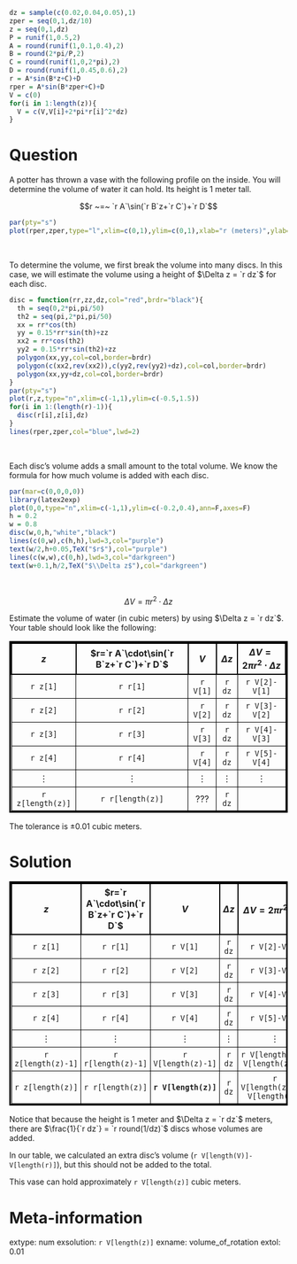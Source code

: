 ```r
dz = sample(c(0.02,0.04,0.05),1)
zper = seq(0,1,dz/10)
z = seq(0,1,dz)
P = runif(1,0.5,2)
A = round(runif(1,0.1,0.4),2)
B = round(2*pi/P,2)
C = round(runif(1,0,2*pi),2)
D = round(runif(1,0.45,0.6),2)
r = A*sin(B*z+C)+D
rper = A*sin(B*zper+C)+D
V = c(0)
for(i in 1:length(z)){
  V = c(V,V[i]+2*pi*r[i]^2*dz)
}
```


Question
========

A potter has thrown a vase with the following profile on the inside. You will determine the volume of water it can hold. Its height is 1 meter tall.

$$r ~=~ `r A`\sin(`r B`z+`r C`)+`r D`$$

```r
par(pty="s")
plot(rper,zper,type="l",xlim=c(0,1),ylim=c(0,1),xlab="r (meters)",ylab="z (meters)",col="blue",lwd=2)
```
\

To determine the volume, we first break the volume into many discs. In this case, we will estimate the volume  using a height of $\Delta z = `r dz`$ for each disc.

```r
disc = function(rr,zz,dz,col="red",brdr="black"){
  th = seq(0,2*pi,pi/50)
  th2 = seq(pi,2*pi,pi/50)
  xx = rr*cos(th)
  yy = 0.15*rr*sin(th)+zz
  xx2 = rr*cos(th2)
  yy2 = 0.15*rr*sin(th2)+zz
  polygon(xx,yy,col=col,border=brdr)
  polygon(c(xx2,rev(xx2)),c(yy2,rev(yy2)+dz),col=col,border=brdr)
  polygon(xx,yy+dz,col=col,border=brdr)
}
par(pty="s")
plot(r,z,type="n",xlim=c(-1,1),ylim=c(-0.5,1.5))
for(i in 1:(length(r)-1)){
  disc(r[i],z[i],dz)
}
lines(rper,zper,col="blue",lwd=2)
```
\

Each disc's volume adds a small amount to the total volume. We know the formula for how much volume is added with each disc.


```r
par(mar=c(0,0,0,0))
library(latex2exp)
plot(0,0,type="n",xlim=c(-1,1),ylim=c(-0.2,0.4),ann=F,axes=F)
h = 0.2
w = 0.8
disc(w,0,h,"white","black")
lines(c(0,w),c(h,h),lwd=3,col="purple")
text(w/2,h+0.05,TeX("$r$"),col="purple")
lines(c(w,w),c(0,h),lwd=3,col="darkgreen")
text(w+0.1,h/2,TeX("$\\Delta z$"),col="darkgreen")
```
\

$$\Delta V = \pi r^2 \cdot \Delta z$$

Estimate the volume of water (in cubic meters) by using $\Delta z = `r dz`$. Your table should look like the following:

<style>
table.brd td{
  border: 1px solid black;
  padding: 5px;
  text-align: center;
}
table.brd th{
  border: 2px solid black;
  padding: 5px;
  text-align: center;
}
table.brd {
  border: 3px solid black;
}
</style>

<table class="brd">
  <tr>
    <th>$z$</th> 
    <th>$r=`r A`\cdot\sin(`r B`z+`r C`)+`r D`$</th> 
    <th>$V$</th>
    <th>$\Delta z$</th>
    <th>$\Delta V = 2\pi r^2\cdot\Delta z$</th>
  </tr>
  <tr>
    <td>`r z[1]`</td>
    <td>`r r[1]`</td>
    <td>`r V[1]`</td>
    <td>`r dz`</td>
    <td>`r V[2]-V[1]`</td>
  </tr>
  <tr>
    <td>`r z[2]`</td>
    <td>`r r[2]`</td>
    <td>`r V[2]`</td>
    <td>`r dz`</td>
    <td>`r V[3]-V[2]`</td>
  </tr>
  <tr>
    <td>`r z[3]`</td>
    <td>`r r[3]`</td>
    <td>`r V[3]`</td>
    <td>`r dz`</td>
    <td>`r V[4]-V[3]`</td>
  </tr>
  <tr>
    <td>`r z[4]`</td>
    <td>`r r[4]`</td>
    <td>`r V[4]`</td>
    <td>`r dz`</td>
    <td>`r V[5]-V[4]`</td>
  </tr>
  <tr>
    <td>$\vdots$</td>
    <td>$\vdots$</td>
    <td>$\vdots$</td>
    <td>$\vdots$</td>
    <td>$\vdots$</td>
  </tr>
  <tr>
    <td>`r z[length(z)]`</td>
    <td>`r r[length(z)]`</td>
    <td>???</td>
    <td> `r dz` </td>
    <td>  </td>
  </tr>
</table>

The tolerance is $\pm 0.01$ cubic meters.


Solution
========

<style>
table.brd td{
  border: 1px solid black;
  padding: 5px;
  text-align: center;
}
table.brd th{
  border: 2px solid black;
  padding: 5px;
  text-align: center;
}
table.brd {
  border: 3px solid black;
}
</style>

<table class="brd">
  <tr>
    <th>$z$</th> 
    <th>$r=`r A`\cdot\sin(`r B`z+`r C`)+`r D`$</th> 
    <th>$V$</th>
    <th>$\Delta z$</th>
    <th>$\Delta V = 2\pi r^2\cdot\Delta z$</th>
  </tr>
  <tr>
    <td>`r z[1]`</td>
    <td>`r r[1]`</td>
    <td>`r V[1]`</td>
    <td>`r dz`</td>
    <td>`r V[2]-V[1]`</td>
  </tr>
  <tr>
    <td>`r z[2]`</td>
    <td>`r r[2]`</td>
    <td>`r V[2]`</td>
    <td>`r dz`</td>
    <td>`r V[3]-V[2]`</td>
  </tr>
  <tr>
    <td>`r z[3]`</td>
    <td>`r r[3]`</td>
    <td>`r V[3]`</td>
    <td>`r dz`</td>
    <td>`r V[4]-V[3]`</td>
  </tr>
  <tr>
    <td>`r z[4]`</td>
    <td>`r r[4]`</td>
    <td>`r V[4]`</td>
    <td>`r dz`</td>
    <td>`r V[5]-V[4]`</td>
  </tr>
  <tr>
    <td>$\vdots$</td>
    <td>$\vdots$</td>
    <td>$\vdots$</td>
    <td>$\vdots$</td>
    <td>$\vdots$</td>
  </tr>
  <tr>
    <td>`r z[length(z)-1]`</td>
    <td>`r r[length(z)-1]`</td>
    <td>`r V[length(z)-1]`</td>
    <td> `r dz` </td>
    <td>`r V[length(z)]-V[length(z)-1]`</td>
  </tr>
  <tr>
    <td>`r z[length(z)]`</td>
    <td>`r r[length(z)]`</td>
    <td>**`r V[length(z)]`**</td>
    <td> `r dz` </td>
    <td>`r V[length(z)+1]-V[length(z)]`</td>
  </tr>
</table>

Notice that because the height is 1 meter and $\Delta z = `r dz`$ meters, there are $\frac{1}{`r dz`} = `r round(1/dz)`$ discs whose volumes are added.

In our table, we calculated an extra disc's volume (`r V[length(V)]-V[length(r)]`), but this should not be added to the total.

This vase can hold approximately `r V[length(z)]` cubic meters.

Meta-information
============
extype: num
exsolution: `r V[length(z)]`
exname: volume_of_rotation
extol: 0.01